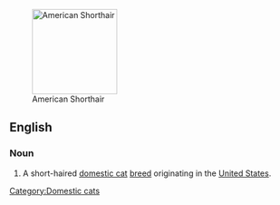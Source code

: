 [[Image:American Shorthair.jpg|thumb|right|150px|American Shorthair]]
==English==

===Noun===
{{en-noun|sg=[[American Shorthair]]}}

# A short-haired [[domestic cat]] [[breed]] originating in the [[United States]].


{{Wikipedia|American Shorthair}}
{{commonscat|American Shorthair}}

[[Category:Domestic cats]]